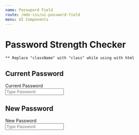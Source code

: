 ```yaml
---
name: Passwpord Field
route: /mdx-css/ui-password-field
menu: UI Components
---
```



# Password Strength Checker

`** Replace "className" with "class" while using with html`

## Current Password

<Playground>
	<div class="tutor-password-field-">
		<label className="tutor-form-label" for="current-password-1">
			Current Password
		</label>
		<div className="field-group tutor-input-group">
			<input className="tutor-form-control" id="current-password-1" type="password" placeholder="Type Password" />
			<span className="show-hide-btn"></span>
		</div>
	</div>
</Playground>

## New Password

<Playground>
	<div className="tutor-password-strength-checker">
		<div className="tutor-password-field">
			<label className="field-label tutor-form-label" for="new-password-1">
				New Password
			</label>
			<div className="field-group">
				<input
					className="password-checker tutor-form-control"
					id="new-password-1"
					type="password"
					placeholder="Type Password"
				/>
				<span className="show-hide-btn"></span>
			</div>
		</div>
		<div className="tutor-passowrd-strength-hint">
			<div className="indicator">
				<span className="weak"></span>
				<span className="medium"></span>
				<span className="strong"></span>
			</div>
			<div className="text text-regular-caption color-text-hints"></div>
		</div>
	</div>
</Playground>
